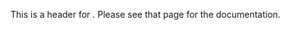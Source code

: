 {{Documentation subpage}}
<!-- Categories and interwikis go at the bottom of this page. -->

This is a header for {{tl|Graphic novel list}}. Please see that page for the documentation.

<includeonly>
<!-- Categories and interwikis go here: -->

</includeonly>